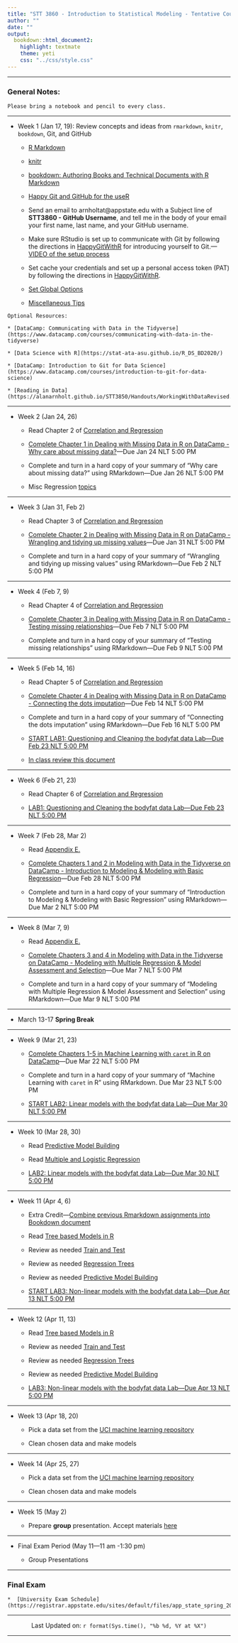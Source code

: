 ```yaml
---
title: "STT 3860 - Introduction to Statistical Modeling - Tentative Course Schedule - Spring 2023"
author: ""
date: ""
output: 
  bookdown::html_document2: 
    highlight: textmate
    theme: yeti
    css: "../css/style.css"
---
```


<script type="text/x-mathjax-config">
MathJax.Hub.Config({
  TeX: { equationNumbers: { autoNumber: "AMS" } }
});
</script>

* * *

### General Notes: {-}

```block
Please bring a notebook and pencil to every class.  
```

* * *

* Week 1 (Jan 17, 19): Review concepts and ideas from `rmarkdown`, `knitr`, `bookdown`, Git, and GitHub
    
    + [R Markdown](http://rmarkdown.rstudio.com/)
    
    + [knitr](https://yihui.name/knitr/)
    
    + [bookdown: Authoring Books and Technical Documents with R Markdown](https://bookdown.org/yihui/bookdown/)
    
    + [Happy Git and GitHub for the useR](http://happygitwithr.com/)

    + Send an email to arnholtat@appstate.edu with a Subject line of **STT3860 - GitHub Username**, and tell me in the body of your email your first name, last name, and your GitHub username.  
    
    + Make sure RStudio is set up to communicate with Git by following the directions in [HappyGitWithR](https://happygitwithr.com/hello-git.html) for introducing yourself to Git.---[VIDEO of the setup process](https://drive.google.com/file/d/1G9G8IeYu9QetYB1nxMmAFLgRtw5YC-c8/view?usp=sharing)

    + Set cache your credentials and set up a personal access token (PAT) by following the directions in [HappyGitWithR](https://happygitwithr.com/credential-caching.html). 
    
    + [Set Global Options](https://stat-ata-asu.github.io/STT5812CourseRepo/Rmarkdown/GlobalOptions.html)
    
    + [Miscellaneous Tips](https://alanarnholt.github.io/GeneralStatistics/rmarkdown/MiscRmarkdown.html)
    
```block
Optional Resources:

* [DataCamp: Communicating with Data in the Tidyverse](https://www.datacamp.com/courses/communicating-with-data-in-the-tidyverse)

* [Data Science with R](https://stat-ata-asu.github.io/R_DS_BD2020/)

* [DataCamp: Introduction to Git for Data Science](https://www.datacamp.com/courses/introduction-to-git-for-data-science)

* [Reading in Data](https://alanarnholt.github.io/STT3850/Handouts/WorkingWithDataRevised.html)
``` 


* * *

* Week 2 (Jan 24, 26)

  + Read Chapter 2 of [Correlation and Regression](https://mathr.math.appstate.edu/connect/content/71419336-3676-4c19-9077-f018b948229d)
  
  + [Complete Chapter 1 in Dealing with Missing Data in R on DataCamp - Why care about missing data? ](https://app.datacamp.com/groups/stt3860-sp23/assignments)---Due Jan 24 NLT 5:00 PM 
  
  + Complete and turn in a hard copy of your summary of "Why care about missing data?" using RMarkdown---Due Jan 26 NLT 5:00 PM  
  
  + Misc Regression [topics](https://alanarnholt.github.io/STT3850/Rmarkdown/MiscRegression.html)

* * * 

* Week 3 (Jan 31, Feb 2)
   
   + Read Chapter 3 of [Correlation and Regression](https://mathr.math.appstate.edu/connect/content/71419336-3676-4c19-9077-f018b948229d)
  
  + [Complete Chapter 2 in Dealing with Missing Data in R on DataCamp - Wrangling and tidying up missing values](https://app.datacamp.com/groups/stt3860-sp23/assignments)---Due Jan 31 NLT 5:00 PM
  
  + Complete and turn in a hard copy of your summary of "Wrangling and tidying up missing values" using RMarkdown---Due Feb 2 NLT 5:00 PM       
    
* * *

* Week 4 (Feb 7, 9)

     + Read Chapter 4 of [Correlation and Regression](https://mathr.math.appstate.edu/connect/content/71419336-3676-4c19-9077-f018b948229d)
    
    + [Complete Chapter 3 in Dealing with Missing Data in R on DataCamp - Testing missing relationships](https://app.datacamp.com/groups/stt3860-sp23/assignments)---Due Feb 7 NLT 5:00 PM
  
  + Complete and turn in a hard copy of your summary of "Testing missing relationships" using RMarkdown---Due Feb 9 NLT 5:00 PM   
    
* * *

* Week 5 (Feb 14, 16)
    
     + Read Chapter 5 of [Correlation and Regression](https://mathr.math.appstate.edu/connect/content/71419336-3676-4c19-9077-f018b948229d)
    
    + [Complete Chapter 4 in Dealing with Missing Data in R on DataCamp - Connecting the dots imputation](https://app.datacamp.com/groups/stt3860-sp23/assignments)---Due Feb 14 NLT 5:00 PM
  
  + Complete and turn in a hard copy of your summary of "Connecting the dots imputation" using RMarkdown---Due Feb 16 NLT 5:00 PM
  
   + [START LAB1: Questioning and Cleaning the bodyfat data Lab---Due Feb 23 NLT 5:00 PM](https://classroom.github.com/a/B5A12MYZ) 
   
   + [In class review this document](https://alanarnholt.github.io/STT3850/Handouts/RegHandout.html)

* * *

* Week 6 (Feb 21, 23)

    + Read Chapter 6 of [Correlation and Regression](https://mathr.math.appstate.edu/connect/content/71419336-3676-4c19-9077-f018b948229d)
   
   + [LAB1: Questioning and Cleaning the bodyfat data Lab---Due Feb 23 NLT 5:00 PM](https://classroom.github.com/a/B5A12MYZ) 

* * *

* Week 7 (Feb 28, Mar 2)

    + Read [Appendix E.](https://mdsr-book.github.io/mdsr2e/ch-regression.html#simple-linear-regression)
    
    + [Complete Chapters  1 and 2 in Modeling with Data in the Tidyverse on DataCamp - Introduction to Modeling & Modeling with Basic Regression](https://app.datacamp.com/groups/stt3860-sp23/assignments)---Due Feb 28 NLT 5:00 PM
  
    + Complete and turn in a hard copy of your summary of "Introduction to Modeling & Modeling with Basic Regression" using RMarkdown---Due Mar 2 NLT 5:00 PM 
    
    

* * *

* Week 8 (Mar 7, 9)

     + Read [Appendix E.](https://mdsr-book.github.io/mdsr2e/ch-regression.html#simple-linear-regression)
    
    + [Complete Chapters  3 and 4 in Modeling with Data in the Tidyverse on DataCamp - Modeling with Multiple Regression & Model Assessment and Selection](https://app.datacamp.com/groups/stt3860-sp23/assignments)---Due Mar 7 NLT 5:00 PM 
  
    + Complete and turn in a hard copy of your summary of "Modeling with Multiple Regression & Model Assessment and Selection" using RMarkdown---Due Mar 9 NLT 5:00 PM 
    
    
* * *   

* March 13-17 __Spring Break__

* * *

* Week 9 (Mar 21, 23)

    + [Complete Chapters 1-5 in Machine Learning with `caret` in R on DataCamp](https://app.datacamp.com/groups/stt3860-sp23/assignments)---Due Mar 22 NLT 5:00 PM
  
    + Complete and turn in a hard copy of your summary of "Machine Learning with `caret` in R" using RMarkdown.  Due Mar 23 NLT 5:00 PM 
    
     + [START LAB2: Linear models with the bodyfat data Lab---Due Mar 30 NLT 5:00 PM](https://classroom.github.com/a/ffbLB8cD) 

* * *

* Week 10 (Mar 28, 30)

    + Read [Predictive Model Building](https://stat-ata-asu.github.io/PredictiveModelBuilding/)
    
    + Read [Multiple and Logistic Regression](https://mathr.math.appstate.edu/connect/content/493bca23-1118-4e56-9e3f-f35585deb611)
    
    + [LAB2: Linear models with the bodyfat data Lab---Due Mar 30 NLT 5:00 PM](https://classroom.github.com/a/ffbLB8cD) 

* * *


* Week 11 (Apr 4, 6)

    + Extra Credit---[Combine previous Rmarkdown assignments into Bookdown document](put classroom github link here)
    
    + Read [Tree based Models in R](https://mathr.math.appstate.edu/connect/content/4ae25dab-1ef6-4902-b29b-00c82b9c8fff)
    
    + Review as needed [Train and Test](../rmarkdown/TrainAndTestPartitions.html)
    
    + Review as needed [Regression Trees](../rmarkdown/RegressionTrees.html)
    
    + Review as needed [Predictive Model Building](https://stat-ata-asu.github.io/PredictiveModelBuilding/)
    
     + [START LAB3: Non-linear models with the bodyfat data Lab---Due Apr 13 NLT 5:00 PM](https://classroom.github.com/a/PZf8LJ_-) 
    

* * * 

* Week 12 (Apr 11, 13)

    + Read [Tree based Models in R](https://mathr.math.appstate.edu/connect/content/4ae25dab-1ef6-4902-b29b-00c82b9c8fff)
    
    + Review as needed [Train and Test](../rmarkdown/TrainAndTestPartitions.html)
    
    + Review as needed [Regression Trees](../rmarkdown/RegressionTrees.html)
    
    + Review as needed [Predictive Model Building](https://stat-ata-asu.github.io/PredictiveModelBuilding/)
    
    + [LAB3: Non-linear models with the bodyfat data Lab---Due Apr 13 NLT 5:00 PM](https://classroom.github.com/a/PZf8LJ_-) 
    
* * *

* Week 13 (Apr 18, 20)

    + Pick a data set from the [UCI machine learning repository](https://archive.ics.uci.edu/ml/index.php)

    + Clean chosen data and make models
    
* * *

* Week 14 (Apr 25, 27)

    + Pick a data set from the [UCI machine learning repository](https://archive.ics.uci.edu/ml/index.php)

    + Clean chosen data and make models
  
    
  
* * * 

* Week 15 (May 2)

    + Prepare **group** presentation.  Accept materials [here](https://classroom.github.com/a/2mnclwn7) 

* * *


* Final Exam Period (May 11---11 am -1:30 pm)

  + Group Presentations
  
* * *


### Final Exam {-}

```block
*  [University Exam Schedule](https://registrar.appstate.edu/sites/default/files/app_state_spring_2023_exam_schedule_final.pdf)
```

________________

<center> Last Updated on: `r format(Sys.time(), "%b %d, %Y at %X")` </center>

________________
